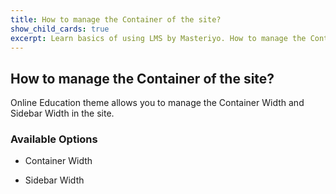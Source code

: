 ---
title: How to manage the Container of the site? 
show_child_cards: true
excerpt: Learn basics of using LMS by Masteriyo. How to manage the Container of the site.
---

## How to manage the Container of the site? 

Online Education theme allows you to manage the Container Width and Sidebar Width in the site.  

### Available Options

- Container Width

- Sidebar Width